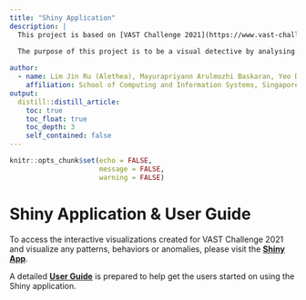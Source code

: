 ```yaml
---
title: "Shiny Application"
description: |
  This project is based on [VAST Challenge 2021](https://www.vast-challenge.github.io/2021/).
    
  The purpose of this project is to be a visual detective by analysing the issues through visual representations.

author:
  - name: Lim Jin Ru (Alethea), Mayurapriyann Arulmozhi Baskaran, Yeo Ding Run (Darius) 
    affiliation: School of Computing and Information Systems, Singapore Management University
output:
  distill::distill_article:
    toc: true
    toc_float: true
    toc_depth: 3
    self_contained: false
---
```


```r
knitr::opts_chunk$set(echo = FALSE,
                      message = FALSE,
                      warning = FALSE)
```

# Shiny Application & User Guide

To access the interactive visualizations created for VAST Challenge 2021 and visualize any patterns, behaviors or anomalies, please visit the **[Shiny App](https:/al-lim.shinyapps.io/team4_ISSS608_2021/)**.

A detailed **[User Guide](UserGuide.html)** is prepared to help get the users started on using the Shiny application.